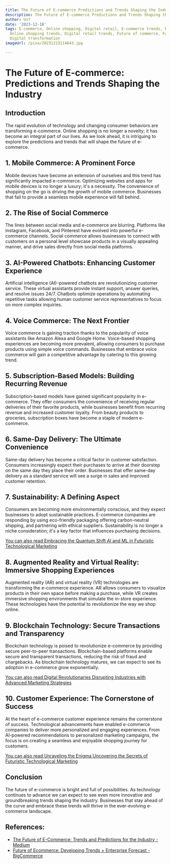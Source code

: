 ```yaml
---
title: The Future of E-commerce Predictions and Trends Shaping the Industry
description: The Future of E-commerce Predictions and Trends Shaping the Industry
author: Usf
date: '2023-12-18'
tags: E-commerce, Online shopping, Digital retail, E-commerce trends, E-commerce predictions,
  Online shopping trends, Digital retail trends, Future of commerce, Future of retail,
  Digital transformation
imageUrl: /pixa/20231223114643.jpg

---
```

# The  Future  of E-commerce: Predictions  and Trends Shaping the Industry

## Introduction

The rapid  evolution of technology  and changing consumer behaviors are transforming e-commerce. Online  shopping is no longer a novelty; it has become  an integral part  of our lives. As we look ahead, it is intriguing to explore the  predictions and trends that will shape  the future of e-commerce.

## 1.  Mobile Commerce:  A Prominent Force

Mobile devices have become an extension of ourselves and this trend has significantly impacted e-commerce. Optimizing websites and apps for mobile devices is no longer a luxury; it's a  necessity.  The convenience of shopping on the go is  driving the growth of mobile  commerce. Businesses that fail to  provide a seamless mobile experience will fall behind.

## 2. The  Rise of Social Commerce

The  lines between social media and e-commerce are blurring. Platforms like Instagram, Facebook, and Pinterest have evolved into powerful  e-commerce channels.  Social commerce allows businesses to connect with customers on a personal level showcase products  in a visually appealing manner,  and drive sales directly from social media platforms.

## 3. AI-Powered Chatbots: Enhancing Customer Experience

Artificial intelligence (AI)-powered chatbots are revolutionizing customer service. These virtual assistants provide  instant support, answer  queries, and resolve  issues 24/7. Chatbots optimize operations by automating repetitive tasks allowing human customer service representatives  to focus  on more complex inquiries.

## 4. Voice Commerce: The Next Frontier

Voice commerce is gaining traction thanks to the popularity of voice assistants like Amazon Alexa and Google Home. Voice-based shopping experiences are becoming more prevalent, allowing consumers to purchase products using simple voice commands.  Businesses that embrace voice commerce will gain a competitive advantage by catering to this growing trend.

## 5. Subscription-Based Models:  Building Recurring Revenue

Subscription-based models  have gained significant popularity in e-commerce. They offer consumers the convenience of receiving regular deliveries of their favorite products, while  businesses  benefit from recurring revenue and increased customer loyalty. From beauty products to groceries, subscription boxes have become a staple  of modern e-commerce.

## 6. Same-Day Delivery: The Ultimate Convenience

Same-day delivery has become a critical factor in customer satisfaction. Consumers increasingly expect their purchases to arrive at  their  doorstep  on the same day they place their order. Businesses that offer same-day delivery as a standard service will see a surge in sales and  improved customer retention.

## 7. Sustainability: A Defining Aspect

Consumers are becoming more environmentally conscious, and they expect  businesses to adopt sustainable practices.  E-commerce companies  are responding by using eco-friendly packaging offering carbon-neutral shipping, and partnering with ethical suppliers. Sustainability  is no longer a niche consideration; it's a key factor that influences purchasing decisions.

[You can also read Embracing the Quantum Shift AI and ML in Futuristic Technological Marketing](Embracing%20the%20Quantum%20Shift%20AI%20and%20ML%20in%20Futuristic%20Technological%20Marketing)


## 8. Augmented Reality  and Virtual  Reality: Immersive Shopping Experiences

Augmented reality (AR) and virtual reality (VR) technologies are transforming the e-commerce experience. AR allows consumers to visualize products in their own space before making a purchase, while VR creates immersive  shopping  environments that  simulate the  in-store experience. These technologies have the potential  to revolutionize the way we shop online.

## 9. Blockchain Technology:  Secure Transactions and Transparency

Blockchain technology is poised to revolutionize e-commerce by providing  secure  peer-to-peer transactions. Blockchain-based platforms enable secure and  transparent transactions, reducing the risk of fraud and chargebacks. As blockchain technology  matures,  we  can expect to see its adoption in e-commerce grow exponentially.

[You can  also read Digital Revolutionaries Disrupting Industries with  Advanced Marketing Strategies](Digital%20Revolutionaries%20Disrupting%20Industries%20with%20Advanced%20Marketing%20Strategies)


## 10. Customer Experience: The Cornerstone of Success

At the heart of e-commerce customer experience remains the cornerstone  of success. Technological advancements have enabled e-commerce companies to deliver more  personalized and engaging experiences. From AI-powered recommendations to personalized  marketing campaigns, the focus is  on creating a seamless and enjoyable shopping journey for customers.

[You can also read Unraveling the Enigma Uncovering the Secrets  of  Futuristic Technological Marketing](Unraveling%20the%20Enigma%20Uncovering%20the%20Secrets%20of%20Futuristic%20Technological%20Marketing)


## Conclusion

The future of e-commerce is bright and full of possibilities. As technology continues to advance we can  expect to see even more innovative and groundbreaking trends shaping the industry. Businesses that  stay ahead of the curve and embrace these trends will thrive in the ever-evolving e-commerce landscape.

## References:
- [The Future of E-Commerce: Trends and Predictions for the Industry - Medium](https://medium.com/doctorsalesforce/the-future-of-e-commerce-trends-and-predictions-for-the-industry-30c0df365993)
- [Future of Ecommerce: Developing Trends + Enterprise Forecast - BigCommerce](https://www.bigcommerce.com/articles/ecommerce/future-of-ecommerce/)
